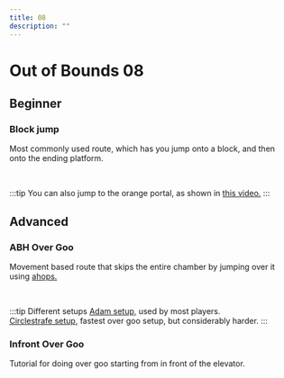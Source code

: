 ---
title: 08
description: ""
---

# Out of Bounds 08

## Beginner

### Block jump
Most commonly used route, which has you jump onto a block, and then onto the ending platform. 

<YouTube url="https://www.youtube.com/watch?v=H7re62Wj554" />
<br/>

:::tip 
You can also jump to the orange portal, as shown in [this video.](https://youtu.be/vmyyRNIbiB0)
:::

## Advanced

### ABH Over Goo
Movement based route that skips the entire chamber by jumping over it using [ahops.](/tricks/movement/ahop)

<YouTube url="https://www.youtube.com/watch?v=JZ8eI-wdW5E"/>
<br/>

:::tip Different setups
[Adam setup,](https://youtu.be/_dtT9HZmVdo) used by most players.  
[Circlestrafe setup,](https://youtu.be/WEjFAkwkwKs) fastest over goo setup, but considerably harder.
:::

### Infront Over Goo
Tutorial for doing over goo starting from in front of the elevator.
<YouTube url="https://youtu.be/Z9Smd_IAJg4?t=495"/>
